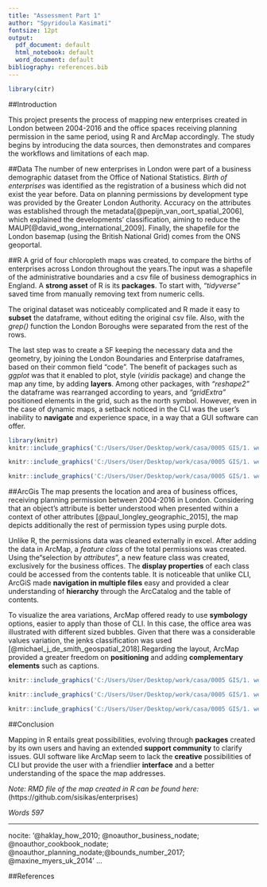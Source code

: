 ```yaml
---
title: "Assessment Part 1"
author: "Spyridoula Kasimati"
fontsize: 12pt
output:
  pdf_document: default
  html_notebook: default
  word_document: default
bibliography: references.bib
---
```


```r
library(citr)
```


##Introduction

This project presents the process of mapping new enterprises created in London between 2004-2016 and the office spaces receiving planning permission in the same period, using R and ArcMap accordingly. The study begins by introducing the data sources, then demonstrates and compares the workflows and limitations of each map. 


##Data
The number of new enterprises in London were part of a business demographic dataset from the Office of National Statistics. *Birth of enterprises* was identified as the registration of a business which did not exist the year before. 
Data on planning permissions by development type was provided by the Greater London Authority. Accuracy on the attributes was established through the metadata[@pepijn_van_oort_spatial_2006], which explained the developments’ classification, aiming to reduce the MAUP[@david_wong_international_2009]. Finally, the shapefile for the London basemap (using the British National Grid) comes from the ONS geoportal.

##R
A grid of four chloropleth maps was created, to compare the births of enterprises across London throughout the years.The input was a shapefile of the administrative boundaries and a csv file of business demographics in England. A **strong asset** of R is its **packages**. To start with, *“tidyverse”* saved time from manually removing text from numeric cells.

The original dataset was noticeably complicated and R made it easy to **subset** the dataframe, without editing the original csv file. Also, with the *grep()* function the London Boroughs were separated from the rest of the rows.

The last step was to create a SF keeping the necessary data and the geometry, by joining the London Boundaries and Enterprise dataframes, based on their common field “code”.
The benefit of packages such as *ggplot* was that it enabled to plot, style (*viridis* package) and change the map any time, by adding **layers**. Among other packages, with *“reshape2”* the dataframe was rearranged according to years, and *“gridExtra”* positioned elements in the grid, such as the north symbol. However, even in the case of dynamic maps, a setback noticed in the CLI was the user’s inability to **navigate** and experience space, in a way that a GUI software can offer.


```r
library(knitr)
knitr::include_graphics('C:/Users/User/Desktop/work/casa/0005 GIS/1. week 4 assignment/sumbission_folder/enterprisesInitialDataset.png')

```
               


```r

knitr::include_graphics('C:/Users/User/Desktop/work/casa/0005 GIS/1. week 4 assignment/sumbission_folder/enterprisesFinalDataset.png')

```
\newpage
```r

knitr::include_graphics('C:/Users/User/Desktop/work/casa/0005 GIS/1. week 4 assignment/sumbission_folder/enterpriseBirths.png')


```




##ArcGis
The map presents the location and area of business offices, receiving planning permission between 2004-2016 in London. Considering that an object’s attribute is better understood when presented within a context of other attributes  [@paul_longley_geographic_2015], the map depicts additionally the rest of permission types using purple dots. 

Unlike R, the permissions data was cleaned externally in excel. After adding the data in ArcMap, a *feature class* of the total permissions was created. Using the“selection by *attributes*”, a new feature class was created, exclusively for the business offices. The **display properties** of each class could be accessed from the contents table. It is noticeable that unlike CLI, ArcGiS made **navigation in multiple files** easy and provided a clear understanding of **hierarchy** through the ArcCatalog and the table of contents.

To visualize the area variations, ArcMap offered ready to use **symbology** options, easier to apply than those of CLI. In this case, the office area was illustrated with different sized bubbles. Given that there was a considerable values variation, the jenks classification was used  [@michael_j_de_smith_geospatial_2018].Regarding the layout, ArcMap provided a greater freedom on **positioning** and adding **complementary elements** such as captions. 

```r

knitr::include_graphics('C:/Users/User/Desktop/work/casa/0005 GIS/1. week 4 assignment/sumbission_folder/totalPermissions.png')

```


```r

knitr::include_graphics('C:/Users/User/Desktop/work/casa/0005 GIS/1. week 4 assignment/sumbission_folder/selectbyAttributes.png')

```
\newpage
```r

knitr::include_graphics('C:/Users/User/Desktop/work/casa/0005 GIS/1. week 4 assignment/sumbission_folder/officePermissions.png')

```


##Conclusion

Mapping in R entails great possibilities, evolving through **packages** created by its own users and having an extended **support community** to clarify issues. GUI software like ArcMap seem to lack the **creative** possibilities of CLI but provide the user with a friendlier **interface** and a better understanding of the space the map addresses. \newline 


*Note: RMD file of the map created in R can be found here:* (https://github.com/sisikas/enterprises)


*Words 597* \newpage


---
nocite: '@haklay_how_2010; @noauthor_business_nodate; @noauthor_cookbook_nodate; @noauthor_planning_nodate;@bounds_number_2017; @maxine_myers_uk_2014'
...


##References